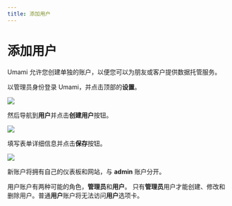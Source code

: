 ```yaml
---
title: 添加用户
---
```


# 添加用户

Umami 允许您创建单独的账户，以便您可以为朋友或客户提供数据托管服务。

以管理员身份登录 Umami，并点击顶部的**设置**。

<img src="/images/v2/navbar-settings.png" />

然后导航到**用户**并点击**创建用户**按钮。

<img src="/images/v2/user-create.png" />

填写表单详细信息并点击**保存**按钮。

<img src="/images/v2/user-create-form.png" />

新账户将拥有自己的仪表板和网站，与 **admin** 账户分开。

用户账户有两种可能的角色，**管理员**和**用户**。
只有**管理员**用户才能创建、修改和删除用户。普通**用户**账户将无法访问**用户**选项卡。
